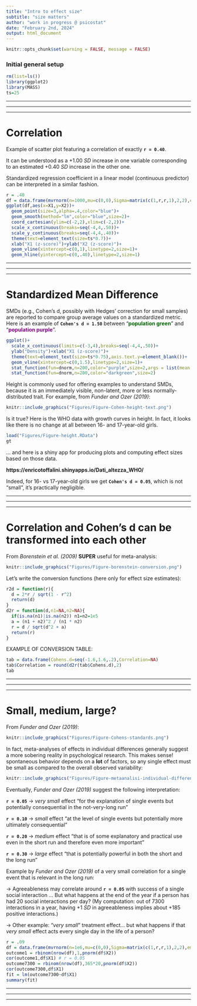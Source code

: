 ```yaml
---
title: "Intro to effect size"
subtitle: "size matters"
author: "work in progress @ psicostat"
date: "February 2nd, 2024"
output: html_document
---
```

\raggedright
\break\break

```r
knitr::opts_chunk$set(warning = FALSE, message = FALSE) 
```

### Initial general setup

```r
rm(list=ls())
library(ggplot2)
library(MASS)
ts=25
```

----------------------------------------------------------------------------------------

----------------------------------------------------------------------------------------

----------------------------------------------------------------------------------------


# Correlation

Example of scatter plot featuring a correlation of exactly **` r = 0.40`**. 

It can be understood as a +1.00 *SD* increase in one variable corresponding to an estimated +0.40 *SD* increase in the other one. 

Standardized regression coefficient in a linear model (continuous predictor) can be interpreted in a similar fashion. 

```r
r = .40
df = data.frame(mvrnorm(n=1000,mu=c(0,0),Sigma=matrix(c(1,r,r,1),2,2),empirical=T))
ggplot(df,aes(x=X1,y=X2))+
  geom_point(size=3,alpha=.4,color="blue")+
  geom_smooth(method="lm",color="blue",size=2)+
  coord_cartesian(ylim=c(-2,2),xlim=c(-2,2))+
  scale_x_continuous(breaks=seq(-4,4,.50))+
  scale_y_continuous(breaks=seq(-4,4,.40))+
  theme(text=element_text(size=ts*0.7))+
  xlab("X1 (z-score)")+ylab("X2 (z-score)")+
  geom_vline(xintercept=c(0,1),linetype=2,size=1)+
  geom_hline(yintercept=c(0,.40),linetype=2,size=1)
```

----------------------------------------------------------------------------------------

----------------------------------------------------------------------------------------

----------------------------------------------------------------------------------------

# Standardized Mean Difference

SMDs (e.g., Cohen's d, possibly with Hedges' correction for small samples) are reported to compare group average values on a standardized metric. Here is an example of **`Cohen's d = 1.50`** between "<span style="color:darkgreen;">**population green**</span>" and "<span style="color:purple;">**population purple**</span>".

```r
ggplot()+
  scale_x_continuous(limits=c(-3,4),breaks=seq(-4,4,.50))+
  ylab("Density")+xlab("X1 (z-score)")+
  theme(text=element_text(size=ts*0.75),axis.text.y=element_blank())+
  geom_vline(xintercept=c(0,1.5),linetype=2,size=1)+
  stat_function(fun=dnorm,n=200,color="purple",size=2,args = list(mean = 1.50))+
  stat_function(fun=dnorm,n=200,color="darkgreen",size=2)
```

Height is commonly used for offering examples to understand SMDs, because it is an immediately visible, non-latent, more or less normally-distributed trait. For example, from *Funder and Ozer (2019)*:

```r
knitr::include_graphics("Figures/Figure-Cohen-height-text.png")
```

Is it true? Here is the WHO data with growth curves in height. In fact, it looks like there is no change at all between 16- and 17-year-old girls. 

```r
load("Figures/Figure-height.RData")
gt
```

... and here is a shiny app for producing plots and computing effect sizes based on those data. 

**https://enricotoffalini.shinyapps.io/Dati_altezza_WHO/**

Indeed, for 16- vs 17-year-old girls we get **`Cohen's d = 0.05`**, which is not "small", it's practically negligible.


----------------------------------------------------------------------------------------

----------------------------------------------------------------------------------------

----------------------------------------------------------------------------------------

# Correlation and Cohen's d can be transformed into each other

From *Borenstein et al. (2009)* **SUPER** useful for meta-analysis:

```r
knitr::include_graphics("Figures/Figure-borenstein-conversion.png")
```

Let's write the conversion functions (here only for effect size estimates):

```r
r2d = function(r){
  d = 2*r / sqrt(1 - r^2)
  return(d)
}
d2r = function(d,n1=NA,n2=NA){
  if(is.na(n1)|is.na(n2)) n1=n2=1e5
  a = (n1 + n2)^2 / (n1 * n2)
  r = d / sqrt(d^2 + a)
  return(r)
}
```

EXAMPLE OF CONVERSION TABLE:

```r
tab = data.frame(Cohens.d=seq(-1.6,1.6,.2),Correlation=NA)
tab$Correlation = round(d2r(tab$Cohens.d),2)
tab
```


----------------------------------------------------------------------------------------

----------------------------------------------------------------------------------------

----------------------------------------------------------------------------------------

# Small, medium, large?

From *Funder and Ozer (2019)*:

```r
knitr::include_graphics("Figures/Figure-Cohens-standards.png")
```

In fact, meta-analyses of effects in individual differences generally suggest a more sobering reality in psychological research. This makes sense! spontaneous behavior depends on a **lot** of factors, so any single effect must be small as compared to the overall observed variability:

```r
knitr::include_graphics("Figures/Figure-metaanalisi-individual-differences.png")
```

Eventually, *Funder and Ozer (2019)* suggest the following interpretation:

**` r = 0.05`** → *very small* effect "for the explanation of single events but potentially consequential in the not-very-long run"

**` r = 0.10`** → *small* effect "at the level of single events but potentially more ultimately consequential"

**` r = 0.20`** → *medium* effect "that is of some explanatory and practical use even in the short run and therefore even more important"

**` r = 0.30`** → *large* effect "that is potentially powerful in both the short and the long run"

Example by *Funder and Ozer (2019)* of a very small correlation for a single event that is relevant in the long run: 

→ Agreeableness may correlate around **` r = 0.05`** with success of a single social interaction ... But what happens at the end of the year if a person has had 20 social interactions per day? (My computation: out of 7300 interactions in a year, having +1 *SD* in agreeableness implies about +185 positive interactions.) 

→ Other example: "*very small*" treatment effect... but what happens if that *very small* effect acts every single day in the life of a person?

```r
r = .09
df = data.frame(mvrnorm(n=1e6,mu=c(0,0),Sigma=matrix(c(1,r,r,1),2,2),empirical=T))
outcome1 = rbinom(nrow(df),1,pnorm(df$X2))
cor(outcome1,df$X1) # r = 0.05
outcome7300 = rbinom(nrow(df),365*20,pnorm(df$X2))
cor(outcome7300,df$X1)
fit = lm(outcome7300~df$X1)
summary(fit)
```



----------------------------------------------------------------------------------------

----------------------------------------------------------------------------------------

----------------------------------------------------------------------------------------


